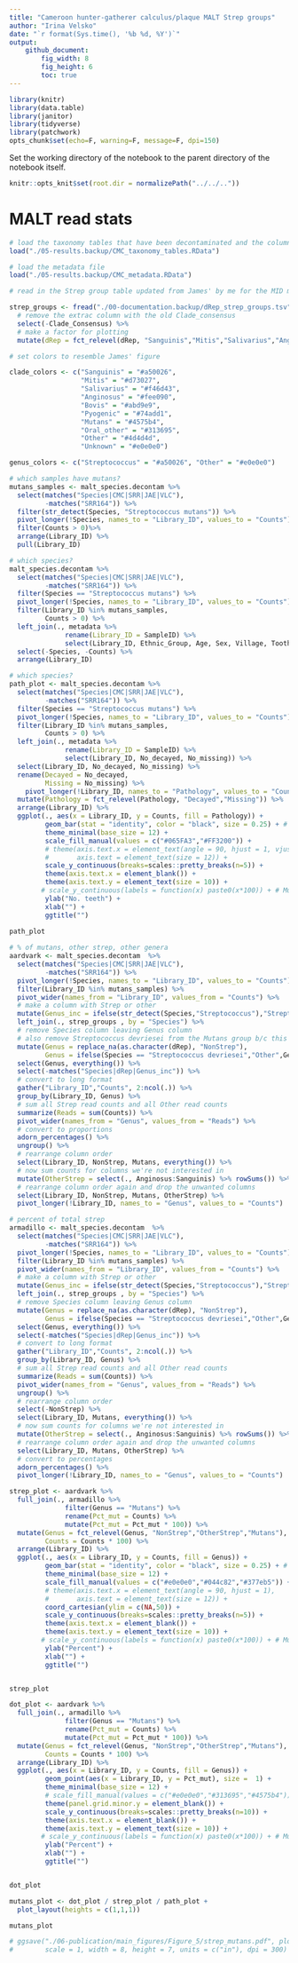```yaml
---
title: "Cameroon hunter-gatherer calculus/plaque MALT Strep groups"
author: "Irina Velsko"
date: "`r format(Sys.time(), '%b %d, %Y')`"
output:
    github_document:
        fig_width: 8
        fig_height: 6
        toc: true
---
```



```r
library(knitr)
library(data.table)
library(janitor)
library(tidyverse)
library(patchwork)
opts_chunk$set(echo=F, warning=F, message=F, dpi=150)
```

Set the working directory of the notebook to the parent directory of the 
notebook itself.  

```r
knitr::opts_knit$set(root.dir = normalizePath("../../.."))
```

# MALT read stats

```r

# load the taxonomy tables that have been decontaminated and the column headers are cleaned up
load("./05-results.backup/CMC_taxonomy_tables.RData")

# load the metadata file
load("./05-results.backup/CMC_metadata.RData")

```

```r
# read in the Strep group table updated from James' by me for the MID manuscript

strep_groups <- fread("./00-documentation.backup/dRep_strep_groups.tsv") %>%
  # remove the extrac column with the old Clade_consensus
  select(-Clade_Consensus) %>%
  # make a factor for plotting
  mutate(dRep = fct_relevel(dRep, "Sanguinis","Mitis","Salivarius","Anginosus","Bovis","Pyogenic","Mutans","Other_oral","Other","Unknown"))

```

```r
# set colors to resemble James' figure

clade_colors <- c("Sanguinis" = "#a50026",
                  "Mitis" = "#d73027",
                  "Salivarius" = "#f46d43",
                  "Anginosus" = "#fee090",
                  "Bovis" = "#abd9e9",
                  "Pyogenic" = "#74add1",
                  "Mutans" = "#4575b4",
                  "Oral_other" = "#313695",
                  "Other" = "#4d4d4d",
                  "Unknown" = "#e0e0e0")

genus_colors <- c("Streptococcus" = "#a50026", "Other" = "#e0e0e0")

```

```r
# which samples have mutans?
mutans_samples <- malt_species.decontam %>%
  select(matches("Species|CMC|SRR|JAE|VLC"),
         -matches("SRR164")) %>%
  filter(str_detect(Species, "Streptococcus mutans")) %>%
  pivot_longer(!Species, names_to = "Library_ID", values_to = "Counts") %>%
  filter(Counts > 0)%>%
  arrange(Library_ID) %>%
  pull(Library_ID)

```

```r
# which species?
malt_species.decontam %>%
  select(matches("Species|CMC|SRR|JAE|VLC"),
         -matches("SRR164")) %>%
  filter(Species == "Streptococcus mutans") %>%
  pivot_longer(!Species, names_to = "Library_ID", values_to = "Counts") %>%
  filter(Library_ID %in% mutans_samples,
         Counts > 0) %>%
  left_join(., metadata %>%
              rename(Library_ID = SampleID) %>%
              select(Library_ID, Ethnic_Group, Age, Sex, Village, Tooth_site, Decayed, No_decayed, Missing, No_missing)) %>%
  select(-Species, -Counts) %>%
  arrange(Library_ID)

```


```r
# which species?
path_plot <- malt_species.decontam %>%
  select(matches("Species|CMC|SRR|JAE|VLC"),
         -matches("SRR164")) %>%
  filter(Species == "Streptococcus mutans") %>%
  pivot_longer(!Species, names_to = "Library_ID", values_to = "Counts") %>%
  filter(Library_ID %in% mutans_samples,
         Counts > 0) %>%
  left_join(., metadata %>%
              rename(Library_ID = SampleID) %>%
              select(Library_ID, No_decayed, No_missing)) %>%
  select(Library_ID, No_decayed, No_missing) %>%
  rename(Decayed = No_decayed,
         Missing = No_missing) %>%
    pivot_longer(!Library_ID, names_to = "Pathology", values_to = "Counts") %>%
  mutate(Pathology = fct_relevel(Pathology, "Decayed","Missing")) %>%
  arrange(Library_ID) %>%
  ggplot(., aes(x = Library_ID, y = Counts, fill = Pathology)) +
         geom_bar(stat = "identity", color = "black", size = 0.25) + # , color = "black"
         theme_minimal(base_size = 12) +
         scale_fill_manual(values = c("#065FA3","#FF3200")) +
         # theme(axis.text.x = element_text(angle = 90, hjust = 1, vjust = 0.5),
         #       axis.text = element_text(size = 12)) +
         scale_y_continuous(breaks=scales::pretty_breaks(n=5)) +
         theme(axis.text.x = element_blank()) +
         theme(axis.text.y = element_text(size = 10)) +
        # scale_y_continuous(labels = function(x) paste0(x*100)) + # Multiply by 100
         ylab("No. teeth") +
         xlab("") +
         ggtitle("")
  
path_plot

```

```r
# % of mutans, other strep, other genera
aardvark <- malt_species.decontam  %>%
  select(matches("Species|CMC|SRR|JAE|VLC"),
         -matches("SRR164")) %>%
  pivot_longer(!Species, names_to = "Library_ID", values_to = "Counts") %>%
  filter(Library_ID %in% mutans_samples) %>%
  pivot_wider(names_from = "Library_ID", values_from = "Counts") %>%
  # make a column with Strep or other
  mutate(Genus_inc = ifelse(str_detect(Species,"Streptococcus"),"Streptococcus", "NonStrep")) %>%
  left_join(., strep_groups , by = "Species") %>%
  # remove Species column leaving Genus column
  # also remove Streptococcus devriesei from the Mutans group b/c this is the only other species in that group with counts, and we ony want S. mutans
  mutate(Genus = replace_na(as.character(dRep), "NonStrep"),
         Genus = ifelse(Species == "Streptococcus devriesei","Other",Genus)) %>% 
  select(Genus, everything()) %>%
  select(-matches("Species|dRep|Genus_inc")) %>%
  # convert to long format
  gather("Library_ID","Counts", 2:ncol(.)) %>%
  group_by(Library_ID, Genus) %>%
  # sum all Strep read counts and all Other read counts
  summarize(Reads = sum(Counts)) %>%
  pivot_wider(names_from = "Genus", values_from = "Reads") %>%
  # convert to proportions
  adorn_percentages() %>%
  ungroup() %>%
  # rearrange column order
  select(Library_ID, NonStrep, Mutans, everything()) %>%
  # now sum counts for columns we're not interested in 
  mutate(OtherStrep = select(., Anginosus:Sanguinis) %>% rowSums()) %>%
  # rearrange column order again and drop the unwanted columns
  select(Library_ID, NonStrep, Mutans, OtherStrep) %>%
  pivot_longer(!Library_ID, names_to = "Genus", values_to = "Counts") 

```

```r
# percent of total strep
armadillo <- malt_species.decontam  %>%
  select(matches("Species|CMC|SRR|JAE|VLC"),
         -matches("SRR164")) %>%
  pivot_longer(!Species, names_to = "Library_ID", values_to = "Counts") %>%
  filter(Library_ID %in% mutans_samples) %>%
  pivot_wider(names_from = "Library_ID", values_from = "Counts") %>%
  # make a column with Strep or other
  mutate(Genus_inc = ifelse(str_detect(Species,"Streptococcus"),"Streptococcus", "NonStrep")) %>%
  left_join(., strep_groups , by = "Species") %>%
  # remove Species column leaving Genus column
  mutate(Genus = replace_na(as.character(dRep), "NonStrep"),
         Genus = ifelse(Species == "Streptococcus devriesei","Other",Genus)) %>%
  select(Genus, everything()) %>%
  select(-matches("Species|dRep|Genus_inc")) %>%
  # convert to long format
  gather("Library_ID","Counts", 2:ncol(.)) %>%
  group_by(Library_ID, Genus) %>%
  # sum all Strep read counts and all Other read counts
  summarize(Reads = sum(Counts)) %>%
  pivot_wider(names_from = "Genus", values_from = "Reads") %>%
  ungroup() %>%
  # rearrange column order
  select(-NonStrep) %>%
  select(Library_ID, Mutans, everything()) %>%
  # now sum counts for columns we're not interested in 
  mutate(OtherStrep = select(., Anginosus:Sanguinis) %>% rowSums()) %>%
  # rearrange column order again and drop the unwanted columns
  select(Library_ID, Mutans, OtherStrep) %>%
  # convert to percentages
  adorn_percentages() %>%
  pivot_longer(!Library_ID, names_to = "Genus", values_to = "Counts")


```

```r

strep_plot <- aardvark %>%
  full_join(., armadillo %>%
              filter(Genus == "Mutans") %>%
              rename(Pct_mut = Counts) %>%
              mutate(Pct_mut = Pct_mut * 100)) %>%
  mutate(Genus = fct_relevel(Genus, "NonStrep","OtherStrep","Mutans"),
         Counts = Counts * 100) %>%
  arrange(Library_ID) %>%
  ggplot(., aes(x = Library_ID, y = Counts, fill = Genus)) +
         geom_bar(stat = "identity", color = "black", size = 0.25) + # , color = "black"
         theme_minimal(base_size = 12) +
         scale_fill_manual(values = c("#e0e0e0","#044c82","#377eb5")) +
         # theme(axis.text.x = element_text(angle = 90, hjust = 1),
         #       axis.text = element_text(size = 12)) +
         coord_cartesian(ylim = c(NA,50)) +
         scale_y_continuous(breaks=scales::pretty_breaks(n=5)) +
         theme(axis.text.x = element_blank()) +
         theme(axis.text.y = element_text(size = 10)) +
        # scale_y_continuous(labels = function(x) paste0(x*100)) + # Multiply by 100
         ylab("Percent") +
         xlab("") +
         ggtitle("")


strep_plot

```

```r

dot_plot <- aardvark %>%
  full_join(., armadillo %>%
              filter(Genus == "Mutans") %>%
              rename(Pct_mut = Counts) %>%
              mutate(Pct_mut = Pct_mut * 100)) %>%
  mutate(Genus = fct_relevel(Genus, "NonStrep","OtherStrep","Mutans"),
         Counts = Counts * 100) %>%
  arrange(Library_ID) %>%
  ggplot(., aes(x = Library_ID, y = Counts, fill = Genus)) +
         geom_point(aes(x = Library_ID, y = Pct_mut), size =  1) +
         theme_minimal(base_size = 12) +
         # scale_fill_manual(values = c("#e0e0e0","#313695","#4575b4")) +
         theme(panel.grid.minor.y = element_blank()) +
         scale_y_continuous(breaks=scales::pretty_breaks(n=10)) +
         theme(axis.text.x = element_blank()) +
         theme(axis.text.y = element_text(size = 10)) +
        # scale_y_continuous(labels = function(x) paste0(x*100)) + # Multiply by 100
         ylab("Percent") +
         xlab("") +
         ggtitle("")


dot_plot

```

```r
mutans_plot <- dot_plot / strep_plot / path_plot +
  plot_layout(heights = c(1,1,1))

mutans_plot

# ggsave("./06-publication/main_figures/Figure_5/strep_mutans.pdf", plot = mutans_plot, device = "pdf",
#        scale = 1, width = 8, height = 7, units = c("in"), dpi = 300)

```














